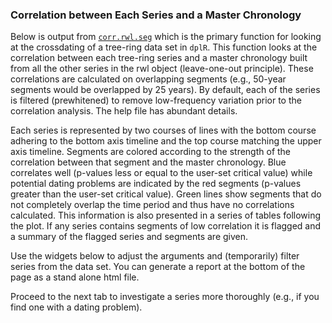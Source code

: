 ### Correlation between Each Series and a Master Chronology 
Below is output from [`corr.rwl.seg`](https://rdrr.io/cran/dplR/man/corr.rwl.seg.html) which is the primary function for looking at the crossdating of a tree-ring data set in `dplR`. This function looks at the correlation between each tree-ring series and a master chronology built from all the other series in the rwl object (leave-one-out principle). These correlations are calculated on overlapping segments (e.g., 50-year segments would be overlapped by 25 years). By default, each of the series is filtered (prewhitened) to remove low-frequency variation prior to the correlation analysis. The help file has abundant  details. 

Each series is represented by two courses of lines with the bottom course adhering to the bottom axis timeline and the top course matching the upper axis timeline.  Segments are colored according to the strength of the correlation between  that segment and the master chronology. Blue correlates well (p-values less  or equal to the user-set critical value) while potential dating problems  are indicated by the red segments (p-values greater than the user-set critical value). Green lines show segments that do not completely overlap the time period and thus have no correlations calculated. This information is also presented in a series of tables following the plot. If any series contains segments of low correlation it is flagged and a summary of the flagged series and segments are given.

Use the widgets below to adjust the arguments and (temporarily) filter series from the data set. You can generate a report at the bottom of the page as a stand alone html file. 

Proceed to the next tab to investigate a series more thoroughly (e.g., if you find one with a dating problem).
